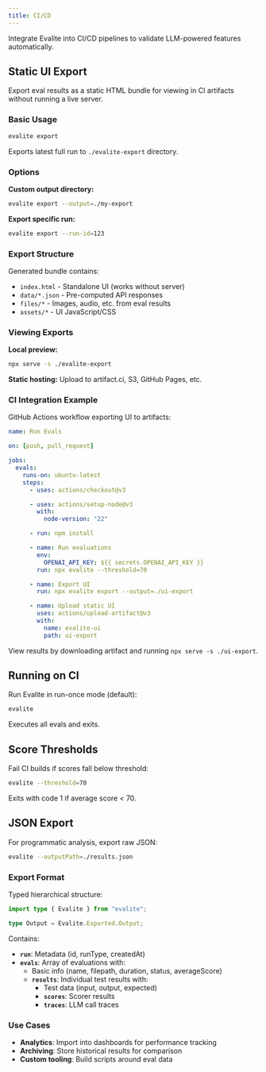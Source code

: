 ```yaml
---
title: CI/CD
---
```


Integrate Evalite into CI/CD pipelines to validate LLM-powered features automatically.

## Static UI Export

Export eval results as a static HTML bundle for viewing in CI artifacts without running a live server.

### Basic Usage

```bash
evalite export
```

Exports latest full run to `./evalite-export` directory.

### Options

**Custom output directory:**

```bash
evalite export --output=./my-export
```

**Export specific run:**

```bash
evalite export --run-id=123
```

### Export Structure

Generated bundle contains:

- `index.html` - Standalone UI (works without server)
- `data/*.json` - Pre-computed API responses
- `files/*` - Images, audio, etc. from eval results
- `assets/*` - UI JavaScript/CSS

### Viewing Exports

**Local preview:**

```bash
npx serve -s ./evalite-export
```

**Static hosting:** Upload to artifact.ci, S3, GitHub Pages, etc.

### CI Integration Example

GitHub Actions workflow exporting UI to artifacts:

```yaml
name: Run Evals

on: [push, pull_request]

jobs:
  evals:
    runs-on: ubuntu-latest
    steps:
      - uses: actions/checkout@v3

      - uses: actions/setup-node@v3
        with:
          node-version: "22"

      - run: npm install

      - name: Run evaluations
        env:
          OPENAI_API_KEY: ${{ secrets.OPENAI_API_KEY }}
        run: npx evalite --threshold=70

      - name: Export UI
        run: npx evalite export --output=./ui-export

      - name: Upload static UI
        uses: actions/upload-artifact@v3
        with:
          name: evalite-ui
          path: ui-export
```

View results by downloading artifact and running `npx serve -s ./ui-export`.

## Running on CI

Run Evalite in run-once mode (default):

```bash
evalite
```

Executes all evals and exits.

## Score Thresholds

Fail CI builds if scores fall below threshold:

```bash
evalite --threshold=70
```

Exits with code 1 if average score < 70.

## JSON Export

For programmatic analysis, export raw JSON:

```bash
evalite --outputPath=./results.json
```

### Export Format

Typed hierarchical structure:

```typescript
import type { Evalite } from "evalite";

type Output = Evalite.Exported.Output;
```

Contains:

- **`run`**: Metadata (id, runType, createdAt)
- **`evals`**: Array of evaluations with:
  - Basic info (name, filepath, duration, status, averageScore)
  - **`results`**: Individual test results with:
    - Test data (input, output, expected)
    - **`scores`**: Scorer results
    - **`traces`**: LLM call traces

### Use Cases

- **Analytics**: Import into dashboards for performance tracking
- **Archiving**: Store historical results for comparison
- **Custom tooling**: Build scripts around eval data
